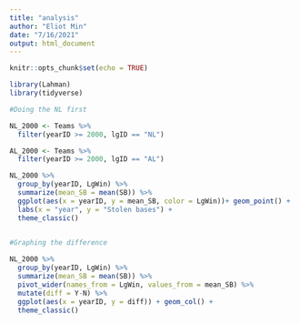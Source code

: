 ```yaml
---
title: "analysis"
author: "Eliot Min"
date: "7/16/2021"
output: html_document
---
```


```r
knitr::opts_chunk$set(echo = TRUE)

library(Lahman)
library(tidyverse)

```

```r

#Doing the NL first

NL_2000 <- Teams %>%
  filter(yearID >= 2000, lgID == "NL")

AL_2000 <- Teams %>%
  filter(yearID >= 2000, lgID == "AL")

NL_2000 %>%
  group_by(yearID, LgWin) %>%
  summarize(mean_SB = mean(SB)) %>%
  ggplot(aes(x = yearID, y = mean_SB, color = LgWin))+ geom_point() + 
  labs(x = "year", y = "Stolen bases") +
  theme_classic()
  

```


```r

#Graphing the difference

NL_2000 %>%
  group_by(yearID, LgWin) %>%
  summarize(mean_SB = mean(SB)) %>%
  pivot_wider(names_from = LgWin, values_from = mean_SB) %>%
  mutate(diff = Y-N) %>%
  ggplot(aes(x = yearID, y = diff)) + geom_col() +
  theme_classic()

```


